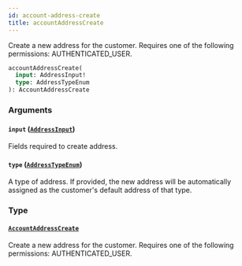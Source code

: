 ```yaml
---
id: account-address-create
title: accountAddressCreate
---
```


Create a new address for the customer. Requires one of the following permissions: AUTHENTICATED_USER.

```graphql
accountAddressCreate(
  input: AddressInput!
  type: AddressTypeEnum
): AccountAddressCreate
```

### Arguments

#### `input` ([`AddressInput`](../../../developer/api-reference/inputs/address-input))

Fields required to create address.

#### `type` ([`AddressTypeEnum`](../../../developer/api-reference/enums/address-type-enum))

A type of address. If provided, the new address will be automatically assigned as the customer's default address of that type.

### Type

#### [`AccountAddressCreate`](../../../developer/api-reference/objects/account-address-create)

Create a new address for the customer. Requires one of the following permissions: AUTHENTICATED_USER.
